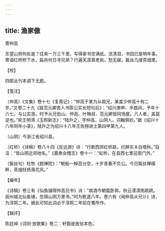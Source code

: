 ```yaml
---
---
---
```

title: 渔家傲
---



寄仲高





东望山阴何处是？往来一万三千里。写得家书空满纸。流清泪，书回已是明年事。　寄语红桥桥下水，扁舟何日寻兄弟？行遍天涯真老矣。愁无寐，鬓丝几缕茶烟里。

【校】

四部丛刊本调下无题。

【笺注】

〔仲高〕《文集》卷十七《复斋记》：“仲高于某为从祖兄，某盖少仲高十有二岁。”又卷二十九《跋范元卿舍人书陈公实长短句后》：“绍兴庚申、辛酉间，予年十六七，与公实游。时予从兄伯山、仲高、叶晦叔、范元卿皆同场屋。六人者，盖莫逆也。”宋王明清《玉照新志》：“陆升之，字仲高，山阴人。词翰俱妙。”据《绍兴十八年同年小录》，陆升之为绍兴十八年王佐榜进士第四甲第九人。

〔山阴〕今浙江省绍兴县。

〔红桥〕《诗稿》卷八十四《反远游》诗：“行歌西郊红桥路，烂醉东关白塔秋。”自注：“皆山阴近郊地名。”《嘉泰会稽志》卷十一：“虹桥，在县西七里迎恩门外。”

〔鬓丝句〕杜牧《题禅院》：“觥船一棹百分空，十岁青春不负公。今日鬓丝禅榻畔，茶烟轻扬落花风。”

【编年】

《诗稿》卷三有《仙鱼铺得仲高兄书》诗：“病酒今朝载卧舆，秋云漠漠雨疏疏。阆州城北仙鱼铺，忽得山阴万里书。”时为乾道八年。卷六有《闻仲高从兄讣》诗，为淳熙二年。据此可知此词必于淳熙二年前在蜀所作。

【辑评】

陈廷焯《词则·放歌集》卷二：轩豁是放翁本色。
